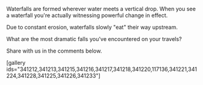 Waterfalls are formed wherever water meets a vertical drop. When you see a waterfall you're actually witnessing powerful change in effect. 

Due to constant erosion, waterfalls slowly "eat" their way upstream. 

What are the most dramatic falls you've encountered on your travels?

Share with us in the comments below.

   

[gallery ids="341212,341213,341215,341216,341217,341218,341220,117136,341221,341224,341228,341225,341226,341233"]
